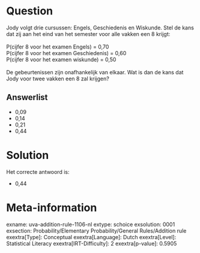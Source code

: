 Question
========

Jody volgt drie cursussen: Engels, Geschiedenis en Wiskunde. Stel de
kans dat zij aan het eind van het semester voor alle vakken een 8
krijgt:\
\
P(cijfer 8 voor het examen Engels) = 0,70\
P(cijfer 8 voor het examen Geschiedenis) = 0,60\
P(cijfer 8 voor het examen wiskunde) = 0,50\
\
De gebeurtenissen zijn onafhankelijk van elkaar. Wat is dan de kans dat
Jody voor twee vakken een 8 zal krijgen?

Answerlist
----------

* 0,09
* 0,14
* 0,21
* 0,44

Solution
========

Het correcte antwoord is: 

* 0,44

Meta-information
================
exname: uva-addition-rule-1106-nl
extype: schoice
exsolution: 0001
exsection: Probability/Elementary Probability/General Rules/Addition rule
exextra[Type]: Conceptual
exextra[Language]: Dutch
exextra[Level]: Statistical Literacy
exextra[IRT-Difficulty]: 2
exextra[p-value]: 0.5905
